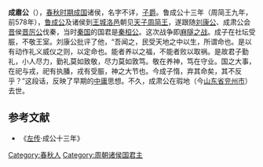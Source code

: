 '''成肅公'''（{{bd|？||？||catIdx=J}}），[[春秋时期|春秋时期]][[成国|成国]]诸侯，名字不详，[[子爵|子爵]]。鲁成公十三年（周简王九年，前578年），[[鲁成公|鲁成公]]及诸侯到[[王城|王城]][[洛邑|洛邑]]朝见[[天子|天子]][[周简王|周简王]]，遂跟随[[刘康公|刘康公]]、成肃公会[[晋国|晋]]侯[[晋厉公|晋厉公]]伐秦，当时[[秦国|秦国]]的国君是[[秦桓公|秦桓公]]。这次战争即[[麻隧之战|麻隧之战]]。成子在社坛受脤，不敬王室。刘康公批评了他，“吾闻之，民受天地之中以生，所谓命也。是以有动作礼义威仪之则，以定命也。能者养以之福，不能者败以取祸。是故君子勤礼，小人尽力，勤礼莫如致敬，尽力莫如敦笃。敬在养神，笃在守业。国之大事，在祀与戎，祀有执膰，戎有受脤，神之大节也。今成子惰，弃其命矣，其不反乎？”这段话，反映了早期的[[中庸|中庸]]思想。不久，成肃公在瑕地（今[[山东省|山东省]][[兖州市|兖州市]]）去世。

==参考文献==
*《[[左传|左传]]·成公十三年》
[[Category:春秋人|Category:春秋人]]
[[Category:周朝诸侯国君主|Category:周朝诸侯国君主]]